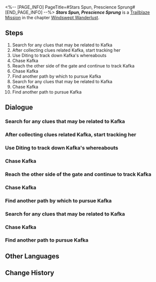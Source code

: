 <%-- [PAGE_INFO]
PageTitle=#Stars Spun, Prescience Sprung#
[END_PAGE_INFO] --%>
{{Stub|Dialogue.}}
{{Mission Infobox
|id            = 1020601
|title         = 
|image         = <!--Mission Stars Spun, Prescience Sprung.png-->
|type          = Trailblaze
|event_name    = 
|chapter       = Windswept Wanderlust
|requirements  = [[Trailblaze Mission]] ''[[The Hound Chases the Fox]]'' completed
|summary       = Tracking the Stellaron Hunter &mdash; You imagine the gravity and danger of this task and speculate on the tricks and traps Kafka would prepare for you. Instead, she shows up casually and tells you that she's been waiting for your arrival for a long time. It's not at all how you imagined it.
|characters    = Diting; Fu Xuan; Kafka; March 7th; Tingyun; Trailblazer; Welt
|startLocation = [[The Xianzhou Luofu]] - [[Stargazer Navalia]]
|world         = The Xianzhou Luofu
|area          = Stargazer Navalia
|prev          = The Hound Chases the Fox
|next          = New Friends Bring New Joy
|rewards       = Trailblaze EXP*800; Traveler's Guide*3; Refined Aether*3; "Ave Astra et Viator"*1 { text = "Ave Astra et Viator" }; Credit*30,000
}}
'''''Stars Spun, Prescience Sprung''''' is a [[Trailblaze Mission]] in the chapter [[Windswept Wanderlust]].

==Steps==
# Search for any clues that may be related to Kafka
# After collecting clues related Kafka, start tracking her
# Use Diting to track down Kafka's whereabouts
# Chase Kafka
# Reach the other side of the gate and continue to track Kafka
# Chase Kafka
# Find another path by which to pursue Kafka
# Search for any clues that may be related to Kafka
# Chase Kafka
# Find another path to pursue Kafka

<!--
==Gameplay Notes==

--><!--
==Trial Character==

-->
==Dialogue==
{{Stub Dialogue}}
{{Dialogue Start}}
:{{tx}}
{{Dialogue End}}

===Search for any clues that may be related to Kafka===
{{Mission Description|type=trailblaze|location=Stargazer Navalia|update|Having arrived at the "Stargazer Navalia," you begin searching for Kafka and the hunt is on. Prey always leaves behind traces of its presence unwittingly, and now is the time to hone your hunting skills and determine whether the traces you find belong to the prey or not.}}
{{Dialogue Start}}
:{{tx}}
{{Dialogue End}}

===After collecting clues related Kafka, start tracking her===
{{Dialogue Start}}
:{{tx}}
{{Dialogue End}}

===Use Diting to track down Kafka's whereabouts===
{{Mission Description|type=trailblaze|location=<!--to be added-->|update|With a cunning prey like Kafka, it's hard to believe that finding all the clues yourself wasn't a deliberate ploy that she orchestrated. But alas, the hunter has no choice.<br />With Diting's help, get on Kafka's trail and catch up!}}
{{Dialogue Start}}
:{{tx}}
{{Dialogue End}}

===Chase Kafka===
{{Mission Description|type=trailblaze|location=Stargazer Navalia|update|Tracking the Stellaron Hunter &mdash; You could feel the gravity and danger of the task at hand and speculated on the tricks and traps Kafka prepared for you. But instead, she shows up at ease and tells you that she's been waiting for your arrival for a long time. It's not at all how you imagined it.}}
{{Dialogue Start}}
:{{tx}}
{{Dialogue End}}

===Reach the other side of the gate and continue to track Kafka===
{{Dialogue Start}}
:{{tx}}
{{Dialogue End}}

===Chase Kafka===
{{Dialogue Start}}
:{{tx}}
{{Dialogue End}}

===Find another path by which to pursue Kafka===
{{Dialogue Start}}
:{{tx}}
{{Dialogue End}}

===Search for any clues that may be related to Kafka===
{{Mission Description|type=trailblaze|location=<!--to be added-->|update|Having arrived at the "Stargazer Navalia," you begin searching for Kafka and the hunt is on. Prey always leaves behind traces of its presence unwittingly, and now is the time to hone your hunting skills and determine whether the traces you find belong to the prey or not.}}
{{Dialogue Start}}
:{{tx}}
{{Dialogue End}}

===Chase Kafka===
{{Mission Description|type=trailblaze|location=<!--to be added-->|update|Tracking the Stellaron Hunter &mdash; You imagine the gravity and danger of this task and speculate on the tricks and traps Kafka would prepare for you. Instead, she shows up casually and tells you that she's been waiting for your arrival for a long time. It's not at all how you imagined it.}}
{{Dialogue Start}}
:{{tx}}
{{Dialogue End}}

===Find another path to pursue Kafka===
{{Dialogue Start}}
:{{tx}}
{{Dialogue End}}

==Other Languages==
{{Other Languages
|en   = Stars Spun, Prescience Sprung
|zhs  = 迴星周旋，未卜知先
|zht  = 迴星周旋，未卜先知
|ja   = 星は周り、未来を予知す
|ko   = 별의 선회, 미래 예견
|es   = La predicción de las estrellas
|fr   = Les étoiles filent, la prescience surgit
|ru   = Звёзд водоворот, прозрение грядёт
|th   = พยากรณ์ตามเส้นทางแห่งดวงดาว
|vi   = Báo Trước Con Đường Sao
|de   = Prophezeiung des Pfades der Sterne
|id   = Meramalkan Jalan Bintang
|pt   = Estrela Girou, Presciência Saltou
}}

==Change History==
{{Change History|1.0}}
